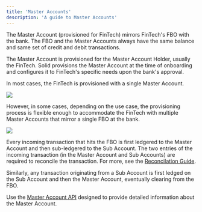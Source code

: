 ```yaml
---
title: 'Master Accounts'
description: 'A guide to Master Accounts'
---
```

The Master Account (provisioned for FinTech) mirrors FinTech's FBO  with the bank. The FBO and the Master Accounts always have the same balance and same set of credit and debit transactions.

The Master Account is provisioned for the Master Account Holder, usually the FinTech. Solid provisions the Master Account at the time of onboarding and configures it to FinTech's specific needs upon the bank's approval. 

In most cases, the FinTech is provisioned with a single Master Account. 
<Frame caption="Single Master Account" type="glass">
  <img src="/images/Single-Master-Account.svg" />
</Frame>

However, in some cases, depending on the use case, the provisioning process is flexible enough to accommodate the FinTech with multiple Master Accounts that mirror a single FBO at the bank. 

<Frame caption="Multiple Master Accounts" type="glass">
  <img src="/images/Multiple-Master-Account.svg" />
</Frame>

Every incoming transaction that hits the FBO is first ledgered to the Master Account and then sub-ledgered to the Sub Account. The two entries of the incoming transaction (in the Master Account and Sub Accounts) are	required to reconcile the transaction.
For more, see the [Reconcilation Guide](/accounts/reconciliation).

Similarly, any transaction originating from a Sub Account is first ledged on the Sub Account and then the Master Account, eventually clearing from the FBO.

Use the [Master Account API](/v2/api-reference/master-accounts/retrieve-a-master-account) designed to provide detailed information about the Master Account.
